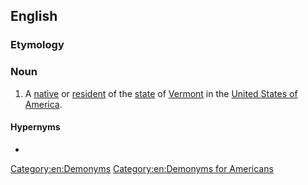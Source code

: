 ==English==

===Etymology===
{{suffix|Vermont|er|id2=inhabitant|lang=en}}

===Noun===
{{en-noun}}

# A [[native]] or [[resident]] of the [[state]] of [[Vermont]] in the [[United States of America]].

====Hypernyms====
* {{l|en|American}}

[[Category:en:Demonyms]]
[[Category:en:Demonyms for Americans]]